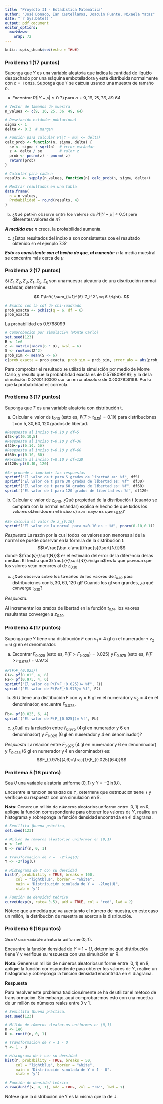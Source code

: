 ```yaml
---
title: "Proyecto II - Estadística Matemática"
author: "José Donado, Ian Castellanos, Joaquín Puente, Micaela Yataz"
date: "`r Sys.Date()`"
output: pdf_document
editor_options: 
  markdown: 
    wrap: 72
---
```


```r
knitr::opts_chunk$set(echo = TRUE)
```

### Problema 1 (17 puntos)

Suponga que $Y$ es una variable aleatoria que indica la cantidad de
líquido despachado por una máquina embotelladora y está distribuida
normalmente con $\sigma = 1$ onza. Suponga que $Y$ se calcula usando una
muestra de tamaño $n$.

a)  Encontrar $P(|Y - \mu| \leq 0.3)$ para $n=9, 16, 25, 36, 49, 64$.

```r
# Vector de tamaños de muestra
n_values <- c(9, 16, 25, 36, 49, 64)

# Desviación estándar poblacional
sigma <- 1
delta <- 0.3  # margen

# Función para calcular P(|Y - mu| <= delta)
calc_prob <- function(n, sigma, delta) {
  se <- sigma / sqrt(n)  # error estándar
  z <- delta / se        # valor z
  prob <- pnorm(z) - pnorm(-z)
  return(prob)
}

# Calcular para cada n
results <- sapply(n_values, function(n) calc_prob(n, sigma, delta))

# Mostrar resultados en una tabla
data.frame(
  n = n_values,
  Probabilidad = round(results, 4)
)
```

b)  ¿Qué patrón observa entre los valores de $P(|Y - \mu| \leq 0.3)$
    para diferentes valores de $n$?

***A medida que*** $n$ crece, la probabilidad aumenta.

c)  ¿Estos resultados del inciso a son consistentes con el resultado
    obtenido en el ejemplo 7.3?

***Esto es consistente con el hecho de que, al aumentar*** $n$ la media
muestral se concentra más cerca de $\mu$

### Problema 2 (17 puntos)

Si $Z_1, Z_2, Z_3, Z_4, Z_5, Z_6$ son una muestra aleatoria de una
distribución normal estándar, determine:

$$
P\left( \sum_{i=1}^{6} Z_i^2 \leq 6 \right).
$$

```r
# Exacto con la cdf de chi-cuadrado
prob_exacta <- pchisq(q = 6, df = 6)
prob_exacta
```

La probabilidad es 0.5768099

```r
# Comprobación por simulación (Monte Carlo)
set.seed(123)
B <- 1e6
Z <- matrix(rnorm(6 * B), ncol = 6)
S <- rowSums(Z^2)
prob_sim <- mean(S <= 6)
c(prob_exacta = prob_exacta, prob_sim = prob_sim, error_abs = abs(prob_sim - prob_exacta))
```

Para comprobar el resultado se utilizó la simulación por medio de Monte
Carlo, y resulto que la probabilidad exacta es de 0.5768099189, y la de
la simulación 0.5760140000 con un error absoluto de 0.0007959189. Por lo
que la probabilidad es correcta.

### Problema 3 (17 puntos)

Suponga que $T$ es una variable aleatoria con distribución t.

a)  Calcular el valor de $t_{0.10}$ (esto es, $P(T > t_{0.10})=0.10$)
    para distribuciones t con $5, 30, 60, 120$ grados de libertad.\

```r
#Respuesta al inciso t=0.10 y df=5
df5<-pt(0.10,5)
#Respuesta al inciso t=0.10 y df=30
df30<-pt(0.10, 30)
#Respuesta al inciso t=0.10 y df=60
df60<-pt(0.10, 60)
#Respuesta al inciso t=0.10 y df=120
df120<-pt(0.10, 120)

#Se procede a imprimir las respuestas
sprintf("El valor de t para 5 grados de libertad es: %f", df5)
sprintf("El valor de t para 30 grados de libertad es: %f", df30)
sprintf("El valor de t para 60 grados de libertad es: %f", df60)
sprintf("El valor de t para 120 grados de libertad es: %f", df120)
```

b)  Calcular el valor de $z_{0.10}$. ¿Qué propiedad de la distribución t
    (cuando se compara con la normal estándar) explica el hecho de que
    todos los valores obtenidos en el inciso c) son mayores que
    $z_{0.10}$?

```r
#Se calcula el valor de z_{0.10}
sprintf("El valor de la normal para x=0.10 es : %f", pnorm(0.10,0,1))
```

*Respuesta* La razón por la cual todos los valores son menores al de la
normal se puede observar en la fórmula de la distribución t:
$$t=\frac{\bar x-\mu}{\frac{s}{\sqrt{N}}}$$ donde $\frac{s}{\sqrt{N}}$
es el estimado del error de la diferencia de las medias. El hecho que
$\frac{s}{\sqrt{N}}>\sigma$ es lo que provoca que los valores sean
menores al de $z_{0.10}$

c)  ¿Qué observa sobre los tamaños de los valores de $t_{0.10}$ para
    distribuciones con $5, 30, 60, 120$ gl? Cuando los gl son grandes,
    ¿a qué converge $t_{0.10}$?

*Respuesta:*

Al incrementar los grados de libertad en la función $t_{0.10}$, los
valores resultantes convergen a $z_{0.10}$

### Problema 4 (17 puntos)

Suponga que $Y$ tiene una distribución $F$ con $v_1=4$ gl en el
numerador y $v_2=6$ gl en el denominador.

a)  Encontrar $F_{0.025}$ (esto es, $P(F > F_{0.025})=0.025$) y
    $F_{0.975}$ (esto es, $P(F > F_{0.975})=0.975$).\

```r
#P(F>F_{0.025})
F1<- pf(0.025, 4, 6)
F2<- pf(0.975, 4, 6)
sprintf("El valor de P(F>F_{0.025})= %f", F1)
sprintf("El valor de P(F>F_{0.975}= %f", F2)
```

b)  Si $U$ tiene una distribución $F$ con $v_1=6$ gl en el numerador y
    $v_2=4$ en el denominador, encuentre $F_{0.025}$.

```r
Fb<- pf(0.025, 6, 4)
sprintf("El valor de P(F_{0.025})= %f", Fb)
```

c)  ¿Cuál es la relación entre $F_{0.975}$ (4 gl en numerador y 6 en
    denominador) y $F_{0.025}$ (6 gl en numerador y 4 en denominador)?

*Respuesta* La relación entre $F_{0.975}$ (4 gl en numerador y 6 en
denominador) y $F_{0.025}$ (6 gl en numerador y 4 en denominador) es:
$$F_{0.975}(4,6)=\frac{1}{F_{0.025}(6,4)}$$

### Problema 5 (16 puntos)

Sea $U$ una variable aleatoria uniforme $(0,1)$ y $Y = -2\ln(U)$.

Encuentre la función densidad de $Y$, determine qué distribución tiene
$Y$ y verifique su respuesta con una simulación en R.

**Nota:** Genere un millón de números aleatorios uniforme entre $(0,1)$
en R, aplique la función correspondiente para obtener los valores de
$Y$, realice un histograma y sobreponga la función densidad encontrada
en el diagrama.

```r
# Semillita (buena práctica)
set.seed(123)

# Millón de números aleatorios uniformes en (0,1)
n <- 1e6
U <- runif(n, 0, 1)

# Transformación de Y =  -2*log(U)
Y <- -2*log(U)

# Histograma de Y con su densidad
hist(Y, probability = TRUE, breaks = 100,
     col = "lightblue", border = "white",
     main = "Distribución simulada de Y =  -2log(U)",
     xlab = "y")

# Función de densidad teórica 
curve(dexp(x, rate= 0.5), add = TRUE, col = "red", lwd = 2)

```

Nótese que a medida que va auentando el número de muestra, en este caso un millón, la distribución de muestra se acerca a la distribución.

### Problema 6 (16 puntos)

Sea $U$ una variable aleatoria uniforme $(0,1)$.

Encuentre la función densidad de $Y = 1 - U$, determine qué distribución
tiene $Y$ y verifique su respuesta con una simulación en R.

**Nota:** Genere un millón de números aleatorios uniforme entre $(0,1)$
en R, aplique la función correspondiente para obtener los valores de
$Y$, realice un histograma y sobreponga la función densidad encontrada
en el diagrama.

**Respuesta**

Para resolver este problema tradicionalmente se ha de utilizar el método
de transformación. Sin embargo, aquí comprobaremos esto con una muestra
de un millón de números reales entre 0 y 1.


```r
# Semillita (buena práctica)
set.seed(123)

# Millón de números aleatorios uniformes en (0,1)
n <- 1e6
U <- runif(n, 0, 1)

# Transformación de Y = 1 - U
Y <- 1 - U

# Histograma de Y con su densidad
hist(Y, probability = TRUE, breaks = 50,
     col = "lightblue", border = "white",
     main = "Distribución simulada de Y = 1 - U",
     xlab = "y")

# Función de densidad teórica 
curve(dunif(x, 0, 1), add = TRUE, col = "red", lwd = 2)

```

Nótese que la distribución de Y es la misma que la de U.
